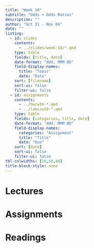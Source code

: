 ```yaml
---
title: "Week 10"
subtitle: "Odds + Odds Ratios"
description: ""
author: "Oct 31 - Nov 04"
date: ""
listing:
  - id: slides
    contents:
      - ../slides/week-10/*.qmd
    type: table
    fields: [title, date]
    date-format: "ddd, MMM DD"
    field-display-names:
      title: "Topic"
      date: "Date"
    sort: [filename]
    sort-ui: false
    filter-ui: false
  - id: assignments
    contents:
      - ../hw/w10-*.qmd
      - ../labs/w10-*.qmd
    type: table
    fields: [categories, title, date]
    date-format: "ddd, MMM DD"
    field-display-names:
      categories: "Assignment"
      title: "Title"
      date: "Due"
    sort: [date]
    sort-ui: false
    filter-ui: false
tbl-colwidths: [10,50,40]
title-block-style: none
---
```


# Lectures

::: {#slides}
:::

# Assignments

::: {#assignments}
:::

# Readings
